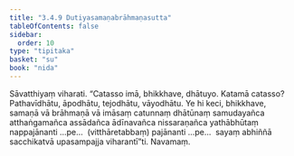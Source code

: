 ```yaml
---
title: "3.4.9 Dutiyasamaṇabrāhmaṇasutta"
tableOfContents: false
sidebar:
  order: 10
type: "tipitaka"
basket: "su"
book: "nida"
---
```



<DynamicBreadcrumb />

<Division number="122" book="nida">

<Paragraph number="818" book="nida">
Sāvatthiyaṃ viharati. “Catasso imā, bhikkhave, dhātuyo. Katamā catasso? Pathavīdhātu, āpodhātu, tejodhātu, vāyodhātu. Ye hi keci, bhikkhave, samaṇā vā brāhmaṇā vā imāsaṃ catunnaṃ dhātūnaṃ samudayañca atthaṅgamañca assādañca ādīnavañca nissaraṇañca yathābhūtaṃ nappajānanti …pe…  (vitthāretabbaṃ) pajānanti …pe…  sayaṃ abhiññā sacchikatvā upasampajja viharantī”ti.

</Paragraph>
</Division>

<Paragraph number="819" type="center" book="nida">
Navamaṃ.
</Paragraph>
